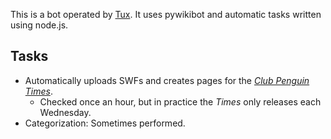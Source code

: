 This is a bot operated by [[User:Tux|Tux]]. It uses pywikibot and automatic tasks written using node.js.

== Tasks ==

* Automatically uploads SWFs and creates pages for the ''[[Club Penguin Times]]''.
** Checked once an hour, but in practice the ''Times'' only releases each Wednesday.
* Categorization: Sometimes performed.
